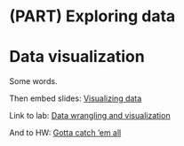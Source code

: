 # (PART) Exploring data {-}

# Data visualization {#data-viz}

Some words.

Then embed slides: [Visualizing data](https://github.com/rstudio-education/datascience-box/tree/master/slides/p1_d01-data-viz)

Link to lab: [Data wrangling and visualization](https://github.com/rstudio-education/datascience-box/blob/master/labs/lab-02-data-wrangle-visualize.Rmd)

And to HW: [Gotta catch 'em all](https://github.com/rstudio-education/datascience-box/blob/master/assignments/hw-02.Rmd)
